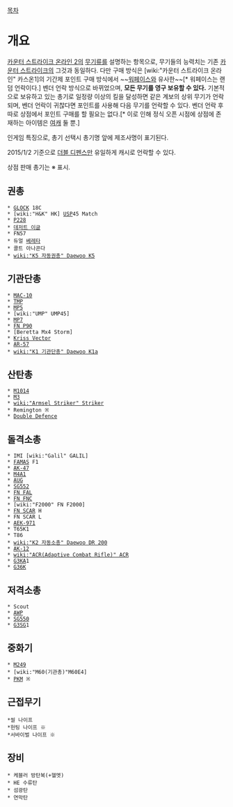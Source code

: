 [[목차]]

= 개요 =
[[카운터 스트라이크 온라인 2]]의 [[무기]]류를 설명하는 항목으로, 무기들의 능력치는 기존 [[카운터 스트라이크]]의 그것과 동일하다. 다만 구매 방식은 [wiki:"카운터 스트라이크 온라인" 카스온1]의 기간제 포인트 구매 방식에서 ~~[[워페이스]]와 유사한~~[* 워페이스는 랜덤 언락이다.] 벤더 언락 방식으로 바뀌었으며, '''모든 무기를 영구 보유할 수 있다.''' 기본적으로 보유하고 있는 총기로 일정량 이상의 킬을 달성하면 같은 계보의 상위 무기가 언락되며, 벤더 언락이 귀찮다면 포인트를 사용해 다음 무기를 언락할 수 있다. 벤더 언락 후 따로 상점에서 포인트 구매를 할 필요는 없다.[* 이로 인해 정식 오픈 시점에 상점에 존재하는 아이템은 [[여캐]] 둘 뿐.]

인게임 특징으로, 총기 선택시 총기명 앞에 제조사명이 표기된다.

2015/1/2 기준으로 [[더블 배럴 샷건|더블 디펜스]]만 유일하게 캐시로 언락할 수 있다.

상점 판매 총기는 ※ 표시.
== 권총 ==
 * [[GLOCK]] 18C
 * [wiki:"H&K" HK] [[USP]]45 Match
 * [[P228]]
 * [[데저트 이글]]
 * FN57
 * 듀얼 [[베레타]]
 * 콜트 아나콘다
 * [[wiki:"K5 자동권총" Daewoo K5]]
== 기관단총 ==
 * [[MAC-10]]
 * [[TMP]]
 * [[MP5]]
 * [wiki:"UMP" UMP45]
 * [[MP7]]
 * [[FN P90]]
 * [Beretta Mx4 Storm]
 * [[TDI Vector|Kriss Vector]]
 * [[AR-57]]
 * [[wiki:"K1 기관단총" Daewoo K1a]]
== 산탄총 ==
 * [[M1014]]
 * [[M3]]
 * [[wiki:"Armsel Striker" Striker]]
 * Remington ※
 * [[더블 배럴 샷건|Double Defence]]
== 돌격소총 ==
 * IMI [wiki:"Galil" GALIL]
 * [[FAMAS]] F1
 * [[AK-47]]
 * [[M4A1]]
 * [[AUG]]
 * [[SG552]]
 * [[FN FAL]]
 * [[FN FNC]]
 * [wiki:"F2000" FN F2000]
 * [[FN SCAR]] H
 * FN SCAR L
 * [[AEK-971]]
 * T65K1
 * T86
 * [[wiki:"K2 자동소총" Daewoo DR 200]]
 * [[AK-12]]
 * [[wiki:"ACR(Adaptive Combat Rifle)" ACR]]
 * [[G3]]KA1
 * [[G36]]K
== 저격소총 ==
 * Scout
 * [[AWP]]
 * [[SG550]]
 * [[G3]]SG1
== 중화기 ==
 * [[M249]]
 * [wiki:"M60(기관총)"M60E4]
 * [[PKM]] ※
== 근접무기 ==
 *씰 나이프
 *헌팅 나이프 ※
 *서바이벌 나이프 ※
== 장비 ==
 * 케블러 방탄복(+헬멧)
 * HE 수류탄
 * 섬광탄
 * 연막탄
